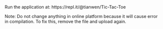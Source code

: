 Run the application at:
https://repl.it/@tianwen/Tic-Tac-Toe

Note:
Do not change anything in online platform because it will cause error in compilation. To fix this, remove the file and upload again.